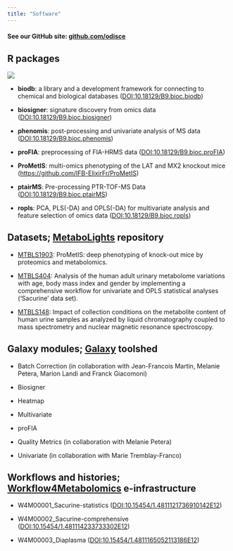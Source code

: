 ```yaml
---
title: "Software"
---
```


#### **See our GitHub site: [github.com/odisce](https://github.com/odisce)**

## **R packages**

![](images/odisce_software.png)

-   **biodb**: a library and a development framework for connecting to chemical and biological databases ([DOI:10.18129/B9.bioc.biodb](https://doi.org/doi:10.18129/B9.bioc.biodb))

-   **biosigner**: signature discovery from omics data ([DOI:10.18129/B9.bioc.biosigner](https://doi.org/10.18129/B9.bioc.biosigner))

-   **phenomis**: post-processing and univariate analysis of MS data ([DOI:10.18129/B9.bioc.phenomis](https://doi.org/10.18129/B9.bioc.phenomis))

-   **proFIA**: preprocessing of FIA-HRMS data ([DOI:10.18129/B9.bioc.proFIA](https://doi.org/10.18129/B9.bioc.proFIA))

-   **ProMetIS**: multi-omics phenotyping of the LAT and MX2 knockout mice (<https://github.com/IFB-ElixirFr/ProMetIS>)

-   **ptairMS**: Pre-processing PTR-TOF-MS Data ([DOI:10.18129/B9.bioc.ptairMS](https://doi.org/10.18129/B9.bioc.ptairMS))

-   **ropls**: PCA, PLS(-DA) and OPLS(-DA) for multivariate analysis and feature selection of omics data ([DOI:10.18129/B9.bioc.ropls](https://doi.org/10.18129/B9.bioc.ropls))

## **Datasets; [MetaboLights](http://www.ebi.ac.uk/metabolights/index) repository**

-   [MTBLS1903](https://www.ebi.ac.uk/metabolights/MTBLS1903): ProMetIS: deep phenotyping of knock-out mice by proteomics and metabolomics.

-   [MTBLS404](https://www.ebi.ac.uk/metabolights/MTBLS404): Analysis of the human adult urinary metabolome variations with age, body mass index and gender by implementing a comprehensive workflow for univariate and OPLS statistical analyses ('Sacurine' data set).

-   [MTBLS148](https://www.ebi.ac.uk/metabolights/MTBLS148): Impact of collection conditions on the metabolite content of human urine samples as analyzed by liquid chromatography coupled to mass spectrometry and nuclear magnetic resonance spectroscopy.

## **Galaxy modules; [Galaxy](https://toolshed.g2.bx.psu.edu) toolshed**

-   Batch Correction (in collaboration with Jean-Francois Martin, Melanie Petera, Marion Landi and Franck Giacomoni)

-   Biosigner

-   Heatmap

-   Multivariate

-   proFIA

-   Quality Metrics (in collaboration with Melanie Petera)

-   Univariate (in collaboration with Marie Tremblay-Franco)

## **Workflows and histories; [Workflow4Metabolomics](http://workflow4metabolomics.org/referenced_W4M_histories) e-infrastructure**

-   W4M00001_Sacurine-statistics ([DOI:10.15454/1.4811121736910142E12](http://dx.doi.org/10.15454/1.4811121736910142E12))

-   W4M00002_Sacurine-comprehensive ([DOI:10.15454/1.481114233733302E12](http://dx.doi.org/10.15454/1.481114233733302E12))

-   W4M00003_Diaplasma ([DOI:10.15454/1.4811165052113186E12](http://dx.doi.org/10.15454/1.4811165052113186E12))
